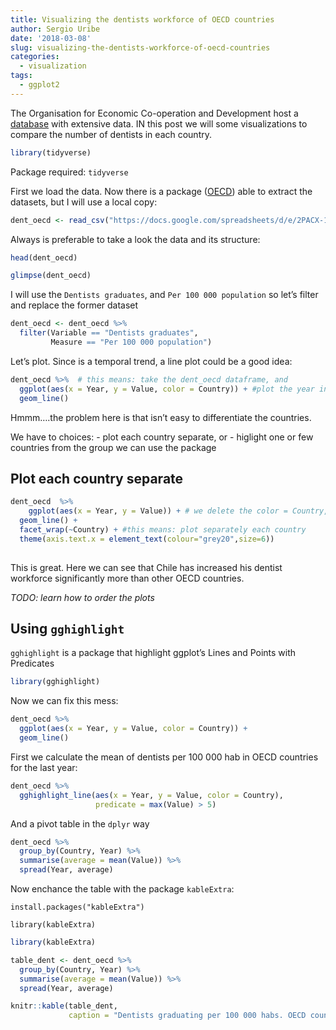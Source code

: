 ```yaml
---
title: Visualizing the dentists workforce of OECD countries
author: Sergio Uribe
date: '2018-03-08'
slug: visualizing-the-dentists-workforce-of-oecd-countries
categories:
  - visualization
tags:
  - ggplot2
---
```


The Organisation for Economic Co-operation and Development host a [database](https://data.oecd.org/) with extensive data. IN this post we will some visualizations to compare the number of dentists in each country. 

```r
library(tidyverse)
```
Package required: `tidyverse`

First we load the data. Now there is a package ([OECD](https://cran.r-project.org/web/packages/OECD/index.html)) able to extract the datasets, but I will use a local copy: 

```r
dent_oecd <- read_csv("https://docs.google.com/spreadsheets/d/e/2PACX-1vStv7Pr69DtRKv6Nw6gVBep8hbT3pEeO6B1vNwxK_1DUHgpoTgbuRpZ4SvgtHFQnBZJVGeeQVyRuXZl/pub?gid=1330297229&single=true&output=csv")
```
Always is preferable to take a look the data and its structure: 

```r
head(dent_oecd)
```
```r
glimpse(dent_oecd)
```


I will use the `Dentists graduates`, and `Per 100 000 population` so let's filter and replace the former dataset

```r
dent_oecd <- dent_oecd %>% 
  filter(Variable == "Dentists graduates", 
         Measure == "Per 100 000 population")
```

Let's plot. Since is a temporal trend, a line plot could be a good idea: 
```r
dent_oecd %>%  # this means: take the dent_oecd dataframe, and
  ggplot(aes(x = Year, y = Value, color = Country)) + #plot the year in the X axis, the value in the y axis and color the lines per country
  geom_line()
```

Hmmm....the problem here is that isn't easy to differentiate the countries. 

We have to choices: 
  - plot each country separate, or
  - higlight one or few countries from the group we can use the package
  
## Plot each country separate
```r
dent_oecd  %>% 
    ggplot(aes(x = Year, y = Value)) + # we delete the color = Country, since is not necessary
  geom_line() + 
  facet_wrap(~Country) + #this means: plot separately each country 
  theme(axis.text.x = element_text(colour="grey20",size=6))
  
```

This is great. Here we can see that Chile has increased his dentist workforce significantly more than other OECD countries. 

_TODO: learn how to order the plots _

## Using `gghighlight`
`gghighlight` is a package that highlight ggplot's Lines and Points with Predicates

```r
library(gghighlight)
```

Now we can fix this mess: 
```r
dent_oecd %>%  
  ggplot(aes(x = Year, y = Value, color = Country)) + 
  geom_line() 
```

First we calculate the mean of dentists per 100 000 hab in OECD countries for the last year: 

```r
dent_oecd %>% 
  gghighlight_line(aes(x = Year, y = Value, color = Country), 
                   predicate = max(Value) > 5) 
```

And a pivot table in the `dplyr` way 
```r
dent_oecd %>% 
  group_by(Country, Year) %>% 
  summarise(average = mean(Value)) %>% 
  spread(Year, average)
```

Now enchance the table with the package `kableExtra`: 

`install.packages("kableExtra")`

`library(kableExtra)`

```r
library(kableExtra)
```

```r
table_dent <- dent_oecd %>% 
  group_by(Country, Year) %>% 
  summarise(average = mean(Value)) %>% 
  spread(Year, average) 
```

```r
knitr::kable(table_dent, 
             caption = "Dentists graduating per 100 000 habs. OECD countries")
```

